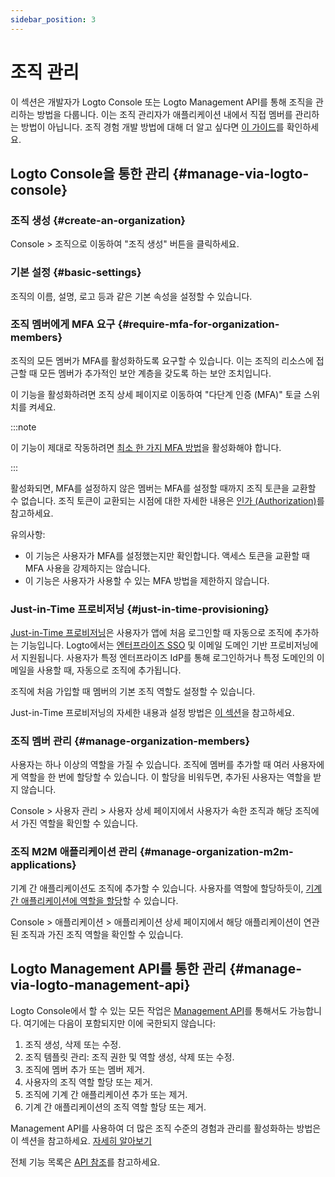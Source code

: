 ```yaml
---
sidebar_position: 3
---
```


# 조직 관리

이 섹션은 개발자가 Logto Console 또는 Logto Management API를 통해 조직을 관리하는 방법을 다룹니다. 이는 조직 관리자가 애플리케이션 내에서 직접 멤버를 관리하는 방법이 아닙니다. 조직 경험 개발 방법에 대해 더 알고 싶다면 [이 가이드](/end-user-flows/organization-experience/organization-management)를 확인하세요.

## Logto Console을 통한 관리 \{#manage-via-logto-console}

### 조직 생성 \{#create-an-organization}

<CloudLink to="/organizations">Console > 조직</CloudLink>으로 이동하여 "조직 생성" 버튼을
클릭하세요.

### 기본 설정 \{#basic-settings}

조직의 이름, 설명, 로고 등과 같은 기본 속성을 설정할 수 있습니다.

### 조직 멤버에게 MFA 요구 \{#require-mfa-for-organization-members}

조직의 모든 멤버가 MFA를 활성화하도록 요구할 수 있습니다. 이는 조직의 리소스에 접근할 때 모든 멤버가 추가적인 보안 계층을 갖도록 하는 보안 조치입니다.

이 기능을 활성화하려면 조직 상세 페이지로 이동하여 "다단계 인증 (MFA)" 토글 스위치를 켜세요.

:::note

이 기능이 제대로 작동하려면 [최소 한 가지 MFA 방법](/end-user-flows/mfa)을 활성화해야 합니다.

:::

활성화되면, MFA를 설정하지 않은 멤버는 MFA를 설정할 때까지 조직 토큰을 교환할 수 없습니다. 조직 토큰이 교환되는 시점에 대한 자세한 내용은 [인가 (Authorization)](/authorization)를 참고하세요.

유의사항:

- 이 기능은 사용자가 MFA를 설정했는지만 확인합니다. 액세스 토큰을 교환할 때 MFA 사용을 강제하지는 않습니다.
- 이 기능은 사용자가 사용할 수 있는 MFA 방법을 제한하지 않습니다.

### Just-in-Time 프로비저닝 \{#just-in-time-provisioning}

[Just-in-Time 프로비저닝](https://auth.wiki/jit-provisioning)은 사용자가 앱에 처음 로그인할 때 자동으로 조직에 추가하는 기능입니다. Logto에서는 [엔터프라이즈 SSO](/end-user-flows/enterprise-sso) 및 이메일 도메인 기반 프로비저닝에서 지원됩니다. 사용자가 특정 엔터프라이즈 IdP를 통해 로그인하거나 특정 도메인의 이메일을 사용할 때, 자동으로 조직에 추가됩니다.

조직에 처음 가입할 때 멤버의 기본 조직 역할도 설정할 수 있습니다.

Just-in-Time 프로비저닝의 자세한 내용과 설정 방법은 [이 섹션](/organizations/just-in-time-provisioning)을 참고하세요.

### 조직 멤버 관리 \{#manage-organization-members}

사용자는 하나 이상의 역할을 가질 수 있습니다. 조직에 멤버를 추가할 때 여러 사용자에게 역할을 한 번에 할당할 수 있습니다. 이 할당을 비워두면, 추가된 사용자는 역할을 받지 않습니다.

<CloudLink to="/users">Console > 사용자 관리 > 사용자 상세 페이지</CloudLink>에서 사용자가 속한
조직과 해당 조직에서 가진 역할을 확인할 수 있습니다.

### 조직 M2M 애플리케이션 관리 \{#manage-organization-m2m-applications}

기계 간 애플리케이션도 조직에 추가할 수 있습니다. 사용자를 역할에 할당하듯이, [기계 간 애플리케이션에 역할을 할당](/organizations/understand-how-organizations-work#organization-m2m-application)할 수 있습니다.

<CloudLink to="/applications">Console > 애플리케이션 > 애플리케이션 상세 페이지</CloudLink>에서 해당
애플리케이션이 연관된 조직과 가진 조직 역할을 확인할 수 있습니다.

## Logto Management API를 통한 관리 \{#manage-via-logto-management-api}

Logto Console에서 할 수 있는 모든 작업은 [Management API](/integrate-logto/interact-with-management-api)를 통해서도 가능합니다. 여기에는 다음이 포함되지만 이에 국한되지 않습니다:

1. 조직 생성, 삭제 또는 수정.
2. 조직 템플릿 관리: 조직 권한 및 역할 생성, 삭제 또는 수정.
3. 조직에 멤버 추가 또는 멤버 제거.
4. 사용자의 조직 역할 할당 또는 제거.
5. 조직에 기계 간 애플리케이션 추가 또는 제거.
6. 기계 간 애플리케이션의 조직 역할 할당 또는 제거.

Management API를 사용하여 더 많은 조직 수준의 경험과 관리를 활성화하는 방법은 이 섹션을 참고하세요. [자세히 알아보기](/end-user-flows/organization-experience)

전체 기능 목록은 [API 참조](https://openapi.logto.io/group/endpoint-organizations)를 참고하세요.
